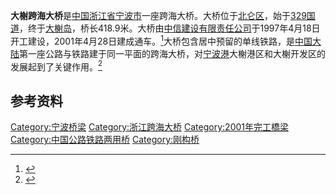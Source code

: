 {{Infobox_Bridge
|bridge_name=大榭跨海大桥
|crosses=[[穿山港|穿山港]]
|locale=[[浙江省|浙江省]][[寧波市|寧波市]][[北仑区|北仑区]]
|image=Daxie Bridge.jpg
|length={{convert|418.9|m|ft|0}}
|width={{convert|28.2|m|ft|0}}
|open=2001年4月28日
}}
'''大榭跨海大桥'''是[[中国|中国]][[浙江省|浙江省]][[宁波市|宁波市]]一座跨海大桥。大桥位于[[北仑区|北仑区]]，始于[[329国道|329国道]]，终于[[大榭岛|大榭岛]]，桥长418.9米。大桥由[[中信集团|中信建设有限责任公司]]于1997年4月18日开工建设，2001年4月28日建成通车。<ref>{{Cite web|title=宁波大榭大桥通车|url=http://news.eastday.com/epublish/gb/paper148/20010502/class014800003/hwz377032.htm|archive-url=https://web.archive.org/web/20020105044359/http://news.eastday.com/epublish/gb/paper148/20010502/class014800003/hwz377032.htm|archive-date=2002-01-05|access-date=2010-05-19|dead-url=no}}</ref>大桥包含居中预留的单线铁路，是[[中国大陆|中国大陆]]第一座公路与铁路建于同一平面的跨海大桥，对[[宁波港|宁波港]]大榭港区和大榭开发区的发展起到了关键作用。<ref>{{Cite web|title=巨龙过海长虹飞渡 宁波大榭大桥今天通车|url=http://news.sina.com.cn/c/242960.html|accessdate=2019-09-05|work=news.sina.com.cn|archive-url=https://web.archive.org/web/20040804083126/http://news.sina.com.cn/c/242960.html|archive-date=2004-08-04|dead-url=no}}</ref>

== 参考资料 ==
{{Reflist}}
{{宁波桥梁}}

{{DEFAULTSORT:Daxie}}
[[Category:宁波桥梁|Category:宁波桥梁]]
[[Category:浙江跨海大桥|Category:浙江跨海大桥]]
[[Category:2001年完工橋梁|Category:2001年完工橋梁]]
[[Category:中国公路铁路两用桥|Category:中国公路铁路两用桥]]
[[Category:刚构桥|Category:刚构桥]]
{{Bridge-stub}}